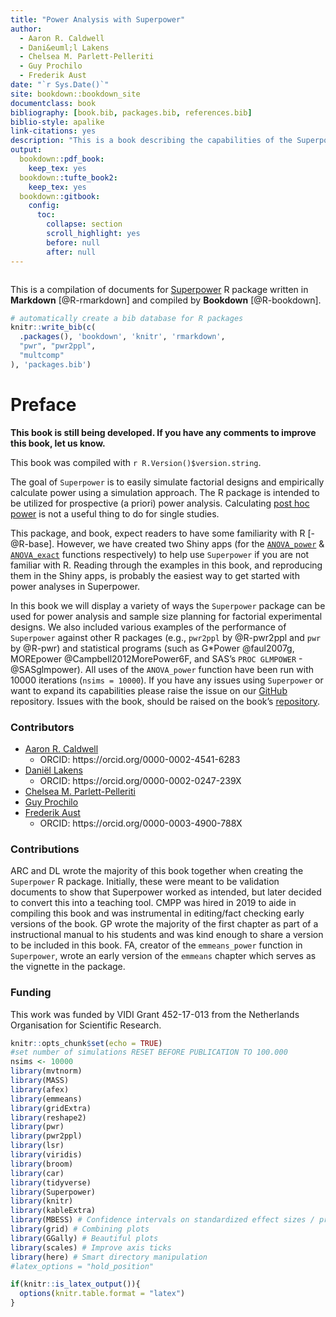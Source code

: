 ```yaml
--- 
title: "Power Analysis with Superpower"
author: 
  - Aaron R. Caldwell
  - Dani&euml;l Lakens
  - Chelsea M. Parlett-Pelleriti
  - Guy Prochilo
  - Frederik Aust
date: "`r Sys.Date()`"
site: bookdown::bookdown_site
documentclass: book
bibliography: [book.bib, packages.bib, references.bib]
biblio-style: apalike
link-citations: yes
description: "This is a book describing the capabilities of the Superpower R package."
output:
  bookdown::pdf_book:
    keep_tex: yes
  bookdown::tufte_book2:
    keep_tex: yes
  bookdown::gitbook:
    config:
      toc:
        collapse: section
        scroll_highlight: yes
        before: null
        after: null
---
```


```tex

```

This is a compilation of documents for [Superpower](https://github.com/arcaldwell49/Superpower) R package written in **Markdown** [@R-rmarkdown] and compiled by **Bookdown** [@R-bookdown]. 

```r
# automatically create a bib database for R packages
knitr::write_bib(c(
  .packages(), 'bookdown', 'knitr', 'rmarkdown', 
  "pwr", "pwr2ppl",
  "multcomp"
), 'packages.bib')
```

# Preface {-}

**This book is still being developed. If you have any comments to improve this book, let us know.**

This book was compiled with `r R.Version()$version.string`.

The goal of `Superpower` is to easily simulate factorial designs and empirically calculate power using a simulation approach. 
The R package is intended to be utilized for prospective (a priori) power analysis. Calculating [post hoc power](http://daniellakens.blogspot.com/2014/12/observed-power-and-what-to-do-if-your.html) is not a useful thing to do for single studies. 

This package, and book, expect readers to have some familiarity with R [-@R-base]. However, we have created two Shiny apps (for the [`ANOVA_power`](https://arcaldwell49.github.io/project/shinypowerapp/) & [`ANOVA_exact`](https://arcaldwell49.github.io/project/shinyexactapp/) functions respectively) to help use `Superpower` if you are not familiar with R. Reading through the examples in this book, and reproducing them in the Shiny apps, is probably the easiest way to get started with power analyses in Superpower.

In this book we will display a variety of ways the `Superpower` package can be used for power analysis and sample size planning for factorial experimental designs. We also included various examples of the performance of `Superpower` against other R packages (e.g., `pwr2ppl` by @R-pwr2ppl  and `pwr` by @R-pwr) and statistical programs (such as G*Power @faul2007g, MOREpower  @Campbell2012MorePower6F, and SAS's `PROC GLMPOWER` -@SASglmpower). All uses of the `ANOVA_power` function have been run with 10000 iterations (`nsims = 10000`). If you have any issues using `Superpower` or want to expand its capabilities please raise the issue on our [GitHub](https://github.com/arcaldwell49/Superpower/issues) repository. Issues with the book, should be raised on the book's [repository](https://github.com/arcaldwell49/SuperpowerBook/issue).

### Contributors {-}

- [Aaron R. Caldwell](https://aaroncaldwell.us) 
  - ORCID: https://orcid.org/0000-0002-4541-6283
- [Dani&euml;l Lakens](https://sites.google.com/site/lakens2/)
  - ORCID: https://orcid.org/0000-0002-0247-239X
- [Chelsea M. Parlett-Pelleriti](https://cmparlettpelleriti.github.io/)
- [Guy Prochilo](http://www.guyprochilo.com/)
- [Frederik Aust](http://frederikaust.com/)   
  - ORCID: https://orcid.org/0000-0003-4900-788X 

### Contributions {-}

ARC and DL wrote the majority of this book together when creating the `Superpower` R package. Initially, these were meant to be validation documents to show that Superpower worked as intended, but later decided to convert this into a teaching tool. CMPP was hired in 2019 to aide in compiling this book and was instrumental in editing/fact checking early versions of the book. GP wrote the majority of the first chapter as part of a instructional manual to his students and was kind enough to share a version to be included in this book. FA, creator of the `emmeans_power` function in `Superpower`, wrote an early version of the `emmeans` chapter which serves as the vignette in the package.

### Funding {-}
This work was funded by VIDI Grant 452-17-013 from the Netherlands Organisation for Scientific Research.


```r
knitr::opts_chunk$set(echo = TRUE)
#set number of simulations RESET BEFORE PUBLICATION TO 100.000
nsims <- 10000 
library(mvtnorm)
library(MASS)
library(afex)
library(emmeans)
library(gridExtra)
library(reshape2)
library(pwr)
library(pwr2ppl)
library(lsr)
library(viridis)
library(broom)
library(car)
library(tidyverse)
library(Superpower)
library(knitr)
library(kableExtra)
library(MBESS) # Confidence intervals on standardized effect sizes / precision
library(grid) # Combining plots
library(GGally) # Beautiful plots
library(scales) # Improve axis ticks
library(here) # Smart directory manipulation
#latex_options = "hold_position"
```

```r

if(knitr::is_latex_output()){
  options(knitr.table.format = "latex")
}

```

